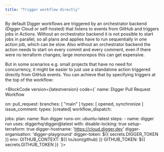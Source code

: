 ```yaml
---
title: "Trigger workflow directly"
---
```



By default Digger workflows are triggered by an orchestrator backend (Digger Cloud or self-hosted) that listens to events from GitHub and triggers jobs in Actions. Without an orchestrator backend it is not possible to start jobs in parallel, so all plans and applies have to run sequentially in one action job, which can be slow. Also without an orchestrator backend the action needs to start on every commit and every comment, even if there were no terraform changes; large monorepos this can get expensive.

But in some scenarios e.g. small projects that have no need for concurrency, it might be easier to just use a standalone action triggered directly from GitHub events. You can achieve that by specifying triggers at the top of the workflow:

<BlockCode version={latestversion} code={`
name: Digger Pull Request Workflow

on:
  pull_request:
    branches: [ "main" ]
    types: [ opened, synchronize ]
  issue_comment:
    types: [created]
  workflow_dispatch:

jobs:
  plan:
    name: Run digger
    runs-on: ubuntu-latest
    steps:
    - name: digger run
      uses: diggerhq/digger@latest
      with:
        disable-locking: true
        setup-terraform: true
        digger-hostname: 'https://cloud.digger.dev'
        digger-organisation: 'digger-playground'
        digger-token: $\{\{ secrets.DIGGER_TOKEN \}\}
      env:
        GITHUB_CONTEXT: $\{\{ toJson(github) \}\}
        GITHUB_TOKEN: $\{\{ secrets.GITHUB_TOKEN \}\}
`}></BlockCode>
